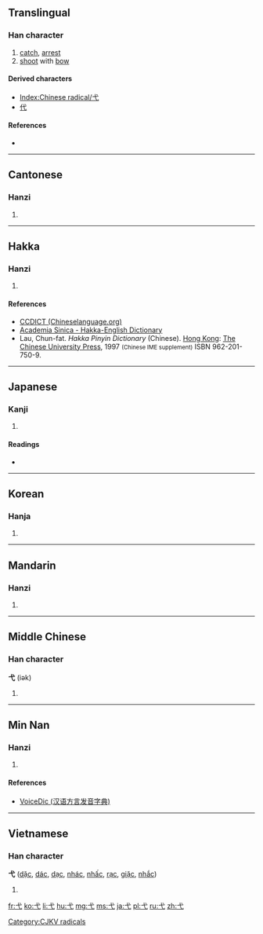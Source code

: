 {{also|戈}}
==Translingual==
{{stroke order|type=animate}}

===Han character===
{{Han char|rn=56|rad=弋|as=00|sn=3|four=4300<sub>0</sub>|canj=戈心 (IP)}}

# [[catch]], [[arrest]]
# [[shoot]] with [[bow]]

====Derived characters====
* [[Index:Chinese radical/弋]]
* [[代]]

====References====
* {{Han ref|kx=0355.010|dkj=09656|dj=0670.160|hdz=10557.230|uh=5F0B|ud=24331|bh=A47C|bd=42108}}

----

==Cantonese==

===Hanzi===
{{yue-hanzi|jyut=|y=yik6}}

# {{defn|lang=yue|sort=弋00}}

----

==Hakka==

===Hanzi===
{{hak-hanzi|poj=yi̍t|gd=jit<sup>8</sup>; jt<sup>8</sup> [Meixian], zit<sup>8</sup> [Hailu]|hpy=yid6}}

# {{defn|lang=hak|sort=弋00}}

====References====
*[http://www.chinalanguage.com/dictionaries/?mode=view&view=chardict&query=%E5%BC%8B CCDICT (Chineselanguage.org)]
*[http://minhakka.ling.sinica.edu.tw/bkg/hakyin/search.php?DETAIL=1&LIMIT=id=57597&dbname=su_tian_1&graph=2 Academia Sinica - Hakka-English Dictionary]
*Lau, Chun-fat. ''Hakka Pinyin Dictionary'' (Chinese). [[Hong Kong]]: [[w:Chinese University of Hong Kong|The Chinese University Press]], 1997 <small>(Chinese IME supplement)</small> ISBN 962-201-750-9.

----

==Japanese==

===Kanji===
{{ja-kanji|grade=|rs=弋00}}

# {{defn|lang=ja|sort=弋00}}

====Readings====
* {{ja-readings|on=[[よく]] (yoku)|kun=[[いぐるみ]] (igurumi)}}

----

==Korean==

===Hanja===
{{ko-hanja|hangeul=익|eumhun=|rv=ik|mr=ik|y=ik}}

# {{defn|lang=ko|sort=弋00}}

----

==Mandarin==

===Hanzi===
{{cmn-hanzi|pin=[[yì]] ([[yi4]])|wg=i<sup>4</sup>}}

# {{defn|lang=cmn|sort=弋00}}

----

==Middle Chinese==

===Han character===
'''弋''' (iək)

# {{defn|lang=ltc}}

----

==Min Nan==

===Hanzi===
{{nan-hanzi|tlpa=i̍k (ik<sup>8</sup>)|gd=iak<sup>8</sup>}}

# {{defn|lang=nan|sort=弋00}}

====References====
*[http://cn.voicedic.com/ VoiceDic (汉语方言发音字典)]

----

==Vietnamese==

===Han character===
'''弋''' ([[dặc]], [[dác]], [[dạc]], [[nhác]], [[nhấc]], [[rạc]], [[giặc]], [[nhắc]])

# {{defn|lang=vi}}

[[Category:CJKV radicals]]

[[fr:弋]]
[[ko:弋]]
[[li:弋]]
[[hu:弋]]
[[mg:弋]]
[[ms:弋]]
[[ja:弋]]
[[pl:弋]]
[[ru:弋]]
[[zh:弋]]